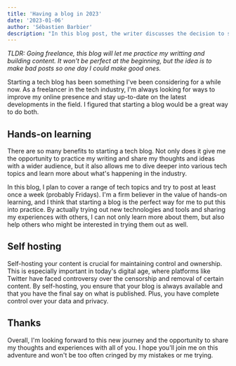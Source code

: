 ```yaml
---
title: 'Having a blog in 2023'
date: '2023-01-06'
author: 'Sébastien Barbier'
description: "In this blog post, the writer discusses the decision to start a tech blog as a way to improve their online presence, writing skills, and knowledge of tech topics, while also exploring new tools and sharing their experiences with readers."
---
```

<!-- Title: Having a blog in 2023
Date: 2023-01-06
Category: lifestyle
Tags: blog
Slug: having-a-blog-in-2023
Authors: Sébastien Barbier
Summary: In this blog post, the writer discusses the decision to start a tech blog as a way to improve their online presence, writing skills, and knowledge of tech topics, while also exploring new tools and sharing their experiences with readers.
 -->

<!-- Status: draft -->

*TLDR: Going freelance, this blog will let me practice my writting and building content. It won't be perfect at the beginning, but the idea is to make bad posts so one day I could make good ones.*

Starting a tech blog has been something I've been considering for a while now. As a freelancer in the tech industry, I'm always looking for ways to improve my online presence and stay up-to-date on the latest developments in the field. I figured that starting a blog would be a great way to do both.

## Hands-on learning

There are so many benefits to starting a tech blog. Not only does it give me the opportunity to practice my writing and share my thoughts and ideas with a wider audience, but it also allows me to dive deeper into various tech topics and learn more about what's happening in the industry.

In this blog, I plan to cover a range of tech topics and try to post at least once a week (probably Fridays). I'm a firm believer in the value of hands-on learning, and I think that starting a blog is the perfect way for me to put this into practice. By actually trying out new technologies and tools and sharing my experiences with others, I can not only learn more about them, but also help others who might be interested in trying them out as well.

## Self hosting

Self-hosting your content is crucial for maintaining control and ownership. This is especially important in today's digital age, where platforms like Twitter have faced controversy over the censorship and removal of certain content. By self-hosting, you ensure that your blog is always available and that you have the final say on what is published. Plus, you have complete control over your data and privacy.

## Thanks

Overall, I'm looking forward to this new journey and the opportunity to share my thoughts and experiences with all of you. I hope you'll join me on this adventure and won't be too often cringed by my mistakes or me trying.